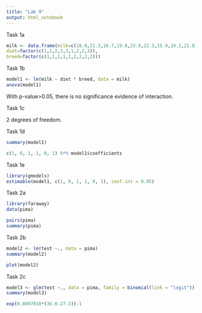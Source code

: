 ```yaml
---
title: "Lab 9"
output: html_notebook
---
```


Task 1a

```r
milk <- data.frame(milk=c(18.8,21.2,16.7,19.8,23.9,22.3,15.9,19.2,21.8),
diet=factor(c(1,1,2,3,3,1,2,2,3)),
breed=factor(c(1,1,1,1,1,2,2,2,2)))
```

Task 1b

```r
model1 <- lm(milk ~ diet * breed, data = milk)
anova(model1)
```

With p-value\>0.05, there is no significance evidence of interaction.

Task 1c

2 degrees of freedom.

Task 1d

```r
summary(model1)
```

```r
c(1, 0, 1, 1, 0, 1) %*% model1$coefficients
```

Task 1e

```r
library(gmodels)
estimable(model1, c(1, 0, 1, 1, 0, 1), conf.int = 0.95)
```

Task 2a

```r
library(faraway)
data(pima)
```

```r
pairs(pima)
summary(pima)
```

Task 2b

```r
model2 <- lm(test ~., data = pima)
summary(model2)
```

```r
plot(model2)
```

Task 2c

```r
model3 <- glm(test ~., data = pima, family = binomial(link = "logit"))
summary(model3)
```

```r
exp(0.0897010*(36.6-27.3))-1
```
